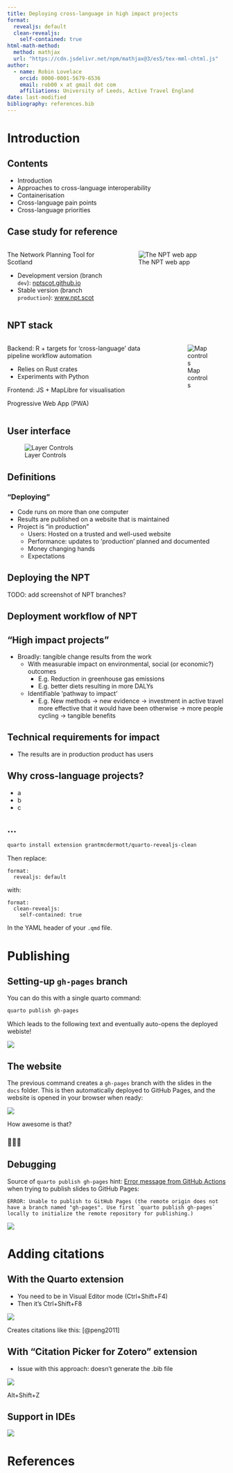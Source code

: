 ```yaml
---
title: Deploying cross-language in high impact projects
format: 
  revealjs: default
  clean-revealjs:
    self-contained: true
html-math-method:
  method: mathjax
  url: "https://cdn.jsdelivr.net/npm/mathjax@3/es5/tex-mml-chtml.js"
author:
  - name: Robin Lovelace
    orcid: 0000-0001-5679-6536
    email: rob00 x at gmail dot com
    affiliations: University of Leeds, Active Travel England
date: last-modified
bibliography: references.bib
---
```



# Introduction

## Contents

- Introduction
- Approaches to cross-language interoperability
- Containerisation
- Cross-language pain points
- Cross-language priorities

## Case study for reference

:::: columns

::: {.column width="50%"}

The Network Planning Tool for Scotland

- Development version (branch `dev`): [nptscot.github.io](https://nptscot.github.io/)
- Stable version (branch `production`): [www.npt.scot](https://www.npt.scot/)

:::

::: {.column width="50%"}

![The NPT web app](/images/basemaps.png)


:::

::::

## NPT stack

:::: columns
::: {.column}
Backend: R + targets for 'cross-language' data pipeline workflow automation

- Relies on Rust crates
- Experiments with Python

Frontend: JS + MapLibre for visualisation

Progressive Web App (PWA)
:::
::: {.column}
![Map controls](/images/map_controls.png)
:::
::::

## User interface

![Layer Controls](/images/layer_controls.png)

## Definitions

### "Deploying"

- Code runs on more than one computer
- Results are published on a website that is maintained
- Project is "in production"
  - Users: Hosted on a trusted and well-used website
  - Performance: updates to 'production' planned and documented
  - Money changing hands
  - Expectations

## Deploying the NPT

TODO: add screenshot of NPT branches?

## Deployment workflow of NPT

## "High impact projects"

- Broadly: tangible change results from the work
  - With measurable impact on environmental, social (or economic?) outcomes
    - E.g. Reduction in greenhouse gas emissions
    <!-- (accounting for 'rebound' effects) -->
    - E.g. better diets resulting in more DALYs 
    <!-- (disability-adjusted life years) -->
  - Identifiable 'pathway to impact'
    - E.g. New methods -> new evidence -> investment in active travel more effective that it would have been otherwise -> more people cycling -> tangible benefits

## Technical requirements for impact


- The results are in production product has users

## Why cross-language projects?

-   a
-   b
-   c

## ...

``` sh
quarto install extension grantmcdermott/quarto-revealjs-clean
```

Then replace:

```         
format: 
  revealjs: default
```

with:

```         
format: 
  clean-revealjs:
    self-contained: true
```

In the YAML header of your `.qmd` file.

# Publishing

## Setting-up `gh-pages` branch

You can do this with a single quarto command:

``` sh
quarto publish gh-pages
```

Which leads to the following text and eventually auto-opens the deployed webiste!

![](images/paste-4.png)

## The website

The previous command creates a `gh-pages` branch with the slides in the `docs` folder.
This is then automatically deployed to GitHub Pages, and the website is opened in your browser when ready:

![](images/paste-5.png)

How awesome is that?

### 🤯🤯🤯

## Debugging

Source of `quarto publish gh-pages` hint: [Error message from GitHub Actions](https://github.com/Robinlovelace/reproducible-slides-repo-template/actions/runs/10860601182/job/30141397336#step:4:34) when trying to publish slides to GitHub Pages:

```         
ERROR: Unable to publish to GitHub Pages (the remote origin does not have a branch named "gh-pages". Use first `quarto publish gh-pages` locally to initialize the remote repository for publishing.)
```

![](images/paste-3.png)

# Adding citations {background-color="#40666e"}

## With the Quarto extension

-   You need to be in Visual Editor mode (Ctrl+Shift+F4)
-   Then it's Ctrl+Shift+F8

![](images/paste-2.png)

Creates citations like this: [@peng2011]

## With "Citation Picker for Zotero" extension

-   Issue with this approach: doesn't generate the .bib file

![](images/paste-1.png)

Alt+Shift+Z

## Support in IDEs

![](images/paste-6.png)

# References
